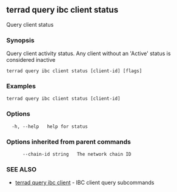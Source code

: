 ## terrad query ibc client status

Query client status

### Synopsis

Query client activity status. Any client without an 'Active' status is considered inactive

```
terrad query ibc client status [client-id] [flags]
```

### Examples

```
terrad query ibc client status [client-id]
```

### Options

```
  -h, --help   help for status
```

### Options inherited from parent commands

```
      --chain-id string   The network chain ID
```

### SEE ALSO

* [terrad query ibc client](terrad_query_ibc_client.md)	 - IBC client query subcommands


